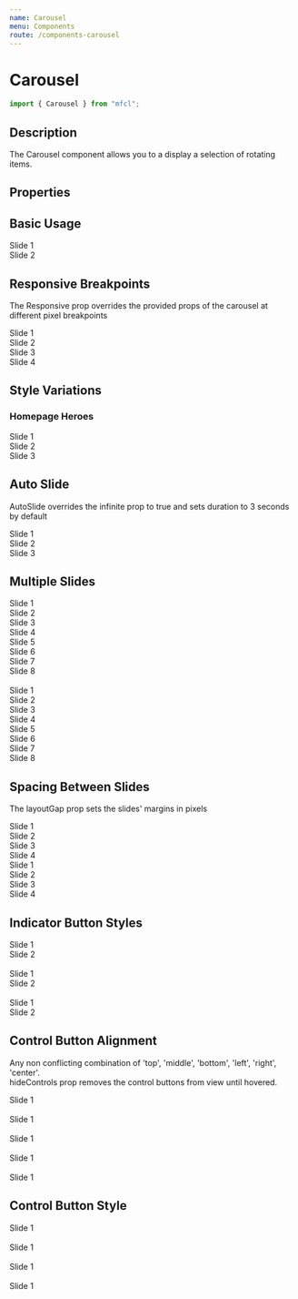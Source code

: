 ```yaml
---
name: Carousel
menu: Components
route: /components-carousel
---
```



# Carousel

```javascript
import { Carousel } from "mfcl";
```

## Description

The Carousel component allows you to a display a selection of rotating items.

## Properties

<Props of={Carousel} />

## Basic Usage

<Playground>
  <Carousel ariaLabel="one">
    <div style={{ backgroundColor: "#0170ad", color: "#fff" }}>Slide 1</div>
    <div style={{ backgroundColor: "#17aada", color: "#fff" }}>Slide 2</div>
  </Carousel>
</Playground>

## Responsive Breakpoints

The Responsive prop overrides the provided props of the carousel at different pixel breakpoints

<Playground>
  <Carousel
    ariaLabel="one"
    itemsToShow={2}
    layoutGap={5}
    responsive={[
      {
        breakpoint: 700,
        itemsToShow: 1,
        hideIndicators: true,
        hideControls: true,
        layoutGap: 0,
      },
    ]}
  >
    <div style={{ backgroundColor: "#0170ad", color: "#fff" }}>Slide 1</div>
    <div style={{ backgroundColor: "#17aada", color: "#fff" }}>Slide 2</div>
    <div style={{ backgroundColor: "#E5E5E5", color: "#000" }}>Slide 3</div>
    <div style={{ backgroundColor: "#2b0b3b", color: "#fff" }}>Slide 4</div>
  </Carousel>
</Playground>

## Style Variations

### Homepage Heroes

<Playground>
  <Carousel hideControls autoSlide duration={5000} ariaLabel="one">
    <div style={{ backgroundColor: "#0170ad", color: "#fff" }}>Slide 1</div>
    <div style={{ backgroundColor: "#17aada" }}>Slide 2</div>
    <div style={{ backgroundColor: "#E5E5E5", color: "#000" }}>Slide 3</div>
  </Carousel>
</Playground>

## Auto Slide

AutoSlide overrides the infinite prop to true and sets duration to 3 seconds by default

<Playground>
  <Carousel ariaLabel="one" autoSlide>
    <div style={{ backgroundColor: "#0170ad", color: "#fff" }}>Slide 1</div>
    <div style={{ backgroundColor: "#17aada" }}>Slide 2</div>
    <div style={{ backgroundColor: "#E5E5E5", color: "#000" }}>Slide 3</div>
  </Carousel>
</Playground>

## Multiple Slides

<Playground>
  <Carousel itemsToShow={2} ariaLabel="one">
    <div style={{ backgroundColor: "#0170ad", color: "#fff" }}>Slide 1</div>
    <div style={{ backgroundColor: "#17aada" }}>Slide 2</div>
    <div style={{ backgroundColor: "#E5E5E5", color: "#000" }}>Slide 3</div>
    <div style={{ backgroundColor: "#2b0b3b", color: "#fff" }}>Slide 4</div>
    <div style={{ backgroundColor: "#E7334E" }}>Slide 5</div>
    <div style={{ backgroundColor: "#91DF18" }}>Slide 6</div>
    <div style={{ backgroundColor: "#17aada" }}>Slide 7</div>
    <div style={{ backgroundColor: "#E5E5E5", color: "#000" }}>Slide 8</div>
  </Carousel>
  <br />
  <Carousel infinite itemsToShow={3}>
    <div style={{ backgroundColor: "#0170ad", color: "#fff" }}>Slide 1</div>
    <div style={{ backgroundColor: "#17aada" }}>Slide 2</div>
    <div style={{ backgroundColor: "#E5E5E5", color: "#000" }}>Slide 3</div>
    <div style={{ backgroundColor: "#2b0b3b", color: "#fff" }}>Slide 4</div>
    <div style={{ backgroundColor: "#E7334E" }}>Slide 5</div>
    <div style={{ backgroundColor: "#91DF18" }}>Slide 6</div>
    <div style={{ backgroundColor: "#17aada" }}>Slide 7</div>
    <div style={{ backgroundColor: "#E5E5E5", color: "#000" }}>Slide 8</div>
  </Carousel>
</Playground>

## Spacing Between Slides

The layoutGap prop sets the slides' margins in pixels

<Playground>
  <Carousel itemsToShow={2} layoutGap={20} ariaLabel="one">
    <div style={{ backgroundColor: '#0170ad', color: '#fff' }}>Slide 1</div>
    <div style={{ backgroundColor: '#17aada' }}>Slide 2</div>
    <div style={{ backgroundColor: "#E5E5E5", color: "#000" }}>Slide 3</div>
    <div style={{ backgroundColor: "#2b0b3b", color: "#fff"  }}>Slide 4</div>
  </Carousel>

  <Carousel infinite itemsToShow={2} layoutGap={5} ariaLabel="one">
    <div style={{ backgroundColor: '#0170ad', color: '#fff' }}>Slide 1</div>
    <div style={{ backgroundColor: '#17aada' }}>Slide 2</div>
    <div style={{ backgroundColor: "#E5E5E5", color: "#000" }}>Slide 3</div>
    <div style={{ backgroundColor: "#2b0b3b", color: "#fff"  }}>Slide 4</div>
  </Carousel>
</Playground>

## Indicator Button Styles

<Playground>
  <Carousel indicatorStyle="round" ariaLabel="one">
    <div style={{ backgroundColor: "#0170ad", color: "#fff" }}>Slide 1</div>
    <div style={{ backgroundColor: "#17aada" }}>Slide 2</div>
  </Carousel>
  <br />
  <Carousel indicatorStyle="bar" ariaLabel="one">
    <div style={{ backgroundColor: "#17aada" }}>Slide 1</div>
    <div style={{ backgroundColor: "#0170ad", color: "#fff" }}>Slide 2</div>
  </Carousel>
  <br />
  <Carousel hideIndicators ariaLabel="one">
    <div style={{ backgroundColor: "#E5E5E5", color: "#000" }}>Slide 1</div>
    <div style={{ backgroundColor: "#17aada" }}>Slide 2</div>
  </Carousel>
</Playground>

## Control Button Alignment

Any non conflicting combination of 'top', 'middle', 'bottom', 'left', 'right', 'center'.  
hideControls prop removes the control buttons from view until hovered.

<Playground>
  <Carousel controlAlignment="top center" ariaLabel="one">
    <div style={{ backgroundColor: "#0170ad", color: "#fff" }}>Slide 1</div>
  </Carousel>
  <br />
  <Carousel controlAlignment="middle apart" ariaLabel="one">
    <div style={{ backgroundColor: "#17aada" }}>Slide 1</div>
  </Carousel>
  <br />
  <Carousel controlAlignment="apart" ariaLabel="one">
    <div style={{ backgroundColor: "#E5E5E5", color: "#000" }}>Slide 1</div>
  </Carousel>
  <br />
  <Carousel controlAlignment="bottom right" ariaLabel="one">
    <div style={{ backgroundColor: "#0170ad", color: "#fff" }}>Slide 1</div>
  </Carousel>
  <br />
  <Carousel hideControls ariaLabel="one">
    <div style={{ backgroundColor: "#2b0b3b", color: "#fff" }}>Slide 1</div>
  </Carousel>
</Playground>

## Control Button Style

<Playground>
  <Carousel controlStyle="square" ariaLabel="one">
    <div style={{ backgroundColor: "#0170ad", color: "#fff" }}>Slide 1</div>
  </Carousel>
  <br />
  <Carousel controlStyle="round" ariaLabel="one">
    <div style={{ backgroundColor: "#17aada" }}>Slide 1</div>
  </Carousel>
  <br />
  <Carousel hideControls controlStyle="square" ariaLabel="one">
    <div style={{ backgroundColor: "#E5E5E5", color: "#000" }}>Slide 1</div>
  </Carousel>
  <br />
  <Carousel hideControls controlStyle="round" ariaLabel="one">
    <div style={{ backgroundColor: "#2b0b3b", color: "#fff" }}>Slide 1</div>
  </Carousel>
</Playground>
